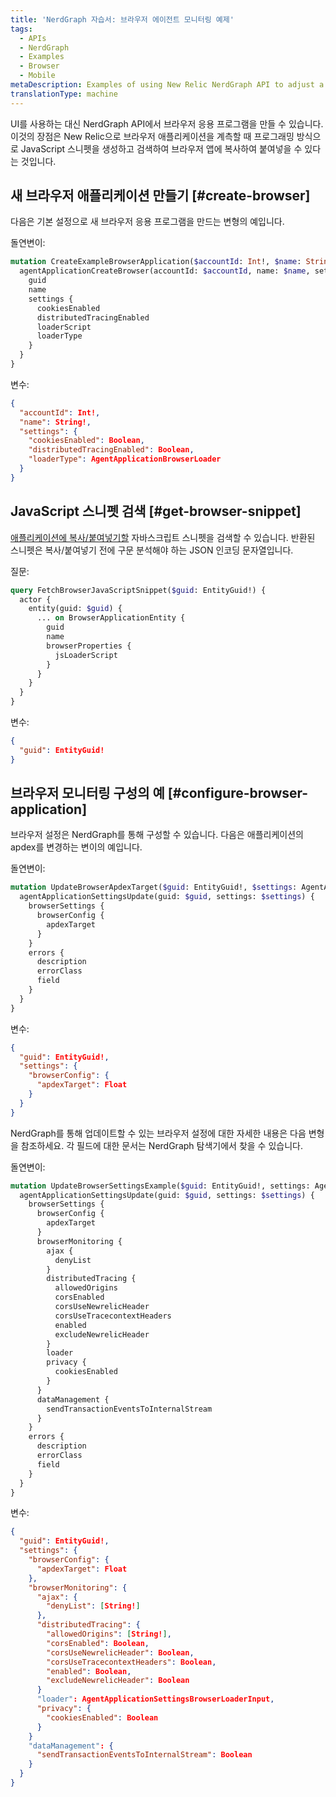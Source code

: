 ```yaml
---
title: 'NerdGraph 자습서: 브라우저 에이전트 모니터링 예제'
tags:
  - APIs
  - NerdGraph
  - Examples
  - Browser
  - Mobile
metaDescription: Examples of using New Relic NerdGraph API to adjust a browser agent
translationType: machine
---
```


UI를 사용하는 대신 NerdGraph API에서 브라우저 응용 프로그램을 만들 수 있습니다. 이것의 장점은 New Relic으로 브라우저 애플리케이션을 계측할 때 프로그래밍 방식으로 JavaScript 스니펫을 생성하고 검색하여 브라우저 앱에 복사하여 붙여넣을 수 있다는 것입니다.

## 새 브라우저 애플리케이션 만들기 [#create-browser]

다음은 기본 설정으로 새 브라우저 응용 프로그램을 만드는 변형의 예입니다.

돌연변이:

```graphql
mutation CreateExampleBrowserApplication($accountId: Int!, $name: String!, $settings: AgentApplicationBrowserSettingsInput) {
  agentApplicationCreateBrowser(accountId: $accountId, name: $name, settings: $settings) {
    guid
    name
    settings {
      cookiesEnabled
      distributedTracingEnabled
      loaderScript
      loaderType
    }
  }
}
```

변수:

```JSON
{
  "accountId": Int!,
  "name": String!,
  "settings": {
    "cookiesEnabled": Boolean,
    "distributedTracingEnabled": Boolean,
    "loaderType": AgentApplicationBrowserLoader
  }
}
```

## JavaScript 스니펫 검색 [#get-browser-snippet]

[애플리케이션에 복사/붙여넣기할](/docs/browser/browser-monitoring/installation/install-browser-monitoring-agent/#copy-paste-app) 자바스크립트 스니펫을 검색할 수 있습니다. 반환된 스니펫은 복사/붙여넣기 전에 구문 분석해야 하는 JSON 인코딩 문자열입니다.

질문:

```graphql
query FetchBrowserJavaScriptSnippet($guid: EntityGuid!) {
  actor {
    entity(guid: $guid) {
      ... on BrowserApplicationEntity {
        guid
        name
        browserProperties {
          jsLoaderScript
        }
      }
    }
  }
}
```

변수:

```JSON
{
  "guid": EntityGuid!
}
```

## 브라우저 모니터링 구성의 예 [#configure-browser-application]

브라우저 설정은 NerdGraph를 통해 구성할 수 있습니다. 다음은 애플리케이션의 apdex를 변경하는 변이의 예입니다.

돌연변이:

```graphql
mutation UpdateBrowserApdexTarget($guid: EntityGuid!, $settings: AgentApplicationSettingsUpdateInput!) {
  agentApplicationSettingsUpdate(guid: $guid, settings: $settings) {
    browserSettings {
      browserConfig {
        apdexTarget
      }
    }
    errors {
      description
      errorClass
      field
    }
  }
}
```

변수:

```JSON
{
  "guid": EntityGuid!,
  "settings": {
    "browserConfig": {
      "apdexTarget": Float
    }
  }
}
```

NerdGraph를 통해 업데이트할 수 있는 브라우저 설정에 대한 자세한 내용은 다음 변형을 참조하세요. 각 필드에 대한 문서는 NerdGraph 탐색기에서 찾을 수 있습니다.

돌연변이:

```graphql
mutation UpdateBrowserSettingsExample($guid: EntityGuid!, settings: AgentApplicationSettingsUpdateInput!) {
  agentApplicationSettingsUpdate(guid: $guid, settings: $settings) {
    browserSettings {
      browserConfig {
        apdexTarget
      }
      browserMonitoring {
        ajax {
          denyList
        }
        distributedTracing {
          allowedOrigins
          corsEnabled
          corsUseNewrelicHeader
          corsUseTracecontextHeaders
          enabled
          excludeNewrelicHeader
        }
        loader
        privacy {
          cookiesEnabled
        }
      }
      dataManagement {
        sendTransactionEventsToInternalStream
      }
    }
    errors {
      description
      errorClass
      field
    }
  }
}

```

변수:

```JSON
{
  "guid": EntityGuid!,
  "settings": {
    "browserConfig": {
      "apdexTarget": Float
    },
    "browserMonitoring": {
      "ajax": {
        "denyList": [String!]
      },
      "distributedTracing": {
        "allowedOrigins": [String!], 
        "corsEnabled": Boolean, 
        "corsUseNewrelicHeader": Boolean, 
        "corsUseTracecontextHeaders": Boolean,
        "enabled": Boolean, 
        "excludeNewrelicHeader": Boolean
      }
      "loader": AgentApplicationSettingsBrowserLoaderInput,
      "privacy": {
        "cookiesEnabled": Boolean
      }
    }
    "dataManagement": {
      "sendTransactionEventsToInternalStream": Boolean
    }
  }
}
```